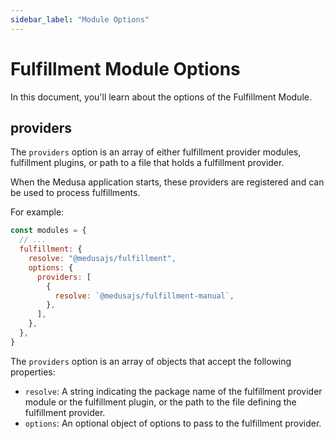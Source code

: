 ```yaml
---
sidebar_label: "Module Options"
---
```



# Fulfillment Module Options

In this document, you'll learn about the options of the Fulfillment Module.

## providers

The `providers` option is an array of either fulfillment provider modules, fulfillment plugins, or path to a file that holds a fulfillment provider.

When the Medusa application starts, these providers are registered and can be used to process fulfillments.

For example:

```js title="medusa-config.js"
const modules = {
  // ...
  fulfillment: {
    resolve: "@medusajs/fulfillment",
    options: {
      providers: [
        {
          resolve: `@medusajs/fulfillment-manual`,
        },
      ],
    },
  },
}
```

The `providers` option is an array of objects that accept the following properties:

- `resolve`: A string indicating the package name of the fulfillment provider module or the fulfillment plugin, or the path to the file defining the fulfillment provider.
- `options`: An optional object of options to pass to the fulfillment provider.
